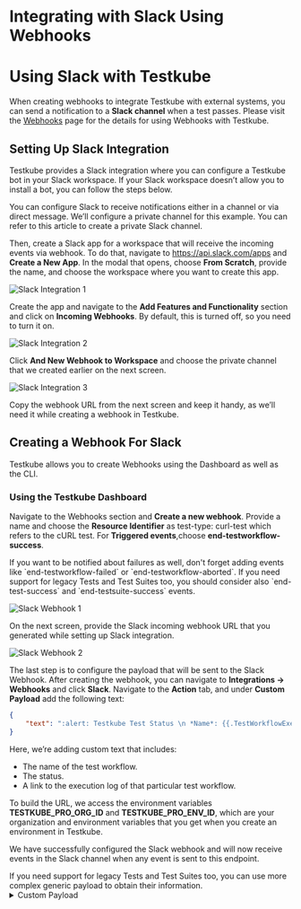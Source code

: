 
# Integrating with Slack Using Webhooks

# Using Slack with Testkube

When creating webhooks to integrate Testkube with external systems, you can send a notification to a **Slack channel** when a test passes. Please visit the [Webhooks](..//articles/webhooks.mdx) page for the details for using Webhooks with Testkube.

## Setting Up Slack Integration

Testkube provides a Slack integration where you can configure a Testkube bot in your Slack workspace. If your Slack workspace doesn’t allow you to install a bot, you can follow the steps below.

You can configure Slack to receive notifications either in a channel or via direct message. We’ll configure a private channel for this example. You can refer to this article to create a private Slack channel.

Then, create a Slack app for a workspace that will receive the incoming events via webhook. To do that, navigate to https://api.slack.com/apps and **Create a New App**. In the modal that opens, choose **From Scratch**, provide the name, and choose the workspace where you want to create this app.

![Slack Integration 1](../img/slack-integration-1.png)

Create the app and navigate to the **Add Features and Functionality** section and click on **Incoming Webhooks**. By default, this is turned off, so you need to turn it on.

![Slack Integration 2](../img/slack-integration-2.png)

Click **And New Webhook to Workspace** and choose the private channel that we created earlier on the next screen.

![Slack Integration 3](../img/slack-integration-3.png)

Copy the webhook URL from the next screen and keep it handy, as we’ll need it while creating a webhook in Testkube.


## Creating a Webhook For Slack

Testkube allows you to create Webhooks using the Dashboard as well as the CLI. 

### Using the Testkube Dashboard

Navigate to the Webhooks section and **Create a new webhook**. Provide a name and choose the **Resource Identifier** as test-type: curl-test which refers to the cURL test. For **Triggered events**,choose **end-testworkflow-success**.

<Admonition type="tip" title="Failed Tests">
    If you want to be notified about failures as well, don't forget adding events like `end-testworkflow-failed` or `end-testworkflow-aborted`.
</Admonition>

<Admonition type="info" title="Legacy Tests and Test Suites">
    If you need support for legacy Tests and Test Suites too, you should consider also `end-test-success` and `end-testsuite-success` events.
</Admonition>

![Slack Webhook 1](../img/slack-webhook-1.png)

On the next screen, provide the Slack incoming webhook URL that you generated while setting up Slack integration.

![Slack Webhook 2](../img/slack-webhook-2.png)

The last step is to configure the payload that will be sent to the Slack Webhook. After creating the webhook, you can navigate to **Integrations -> Webhooks** and click **Slack**. Navigate to the **Action** tab, and under **Custom Payload** add the following text:

```json
{
	"text": ":alert: Testkube Test Status \n *Name*: {{.TestWorkflowExecution.Name}} \n *Status*: {{ .Type_ }} \n *Logs*: https://app.testkube.io/organization/{{ index .Envs "TESTKUBE_PRO_ORG_ID" }}/environment/{{ index .Envs "TESTKUBE_PRO_ENV_ID" }}/dashboard/test-workflows/{{ .TestWorkflowExecution.Workflow.Name }}/executions/{{ .TestWorkflowExecution.Id }}"
}
```

Here, we’re adding custom text that includes:

- The name of the test workflow.
- The status.
- A link to the execution log of that particular test workflow. 

To build the URL, we access the environment variables **TESTKUBE_PRO_ORG_ID** and **TESTKUBE_PRO_ENV_ID**, which are your organization and environment variables that you get when you create an environment in Testkube.

We have successfully configured the Slack webhook and will now receive events in the Slack channel when any event is sent to this endpoint.

<Admonition type="info" title="Legacy Tests and Test Suites">
    If you need support for legacy Tests and Test Suites too, you can use more complex generic payload to obtain their information.
    <details>
        <summary>Custom Payload</summary>

        ```
        {{ $dashboardUrl := print "https://app.testkube.io/organization/" (index .Envs "TESTKUBE_PRO_ORG_ID") "/environment/" (index .Envs "TESTKUBE_PRO_ENV_ID") "/dashboard" }}
        {{ $name := "" }}
        {{ $logsUrl := "" }}
        {{ if .TestWorkflowExecution }}
          {{ $name = .TestWorkflowExecution.Name }}
          {{ $logsUrl = print $dashboardUrl "/test-workflows/" .TestWorkflowExecution.Workflow.Name "/executions/" .TestWorkflowExecution.Id }}
        {{ end }}
        {{ if .TestExecution }}
          {{ $name = .TestExecution.Name }}
          {{ $logsUrl = print $dashboardUrl "/tests/" .TestExecution.TestName "/executions/" .TestExecution.Id }}
        {{ end }}
        {{ if .TestSuiteExecution }}
          {{ $name = .TestSuiteExecution.Name }}
          {{ $logsUrl = print $dashboardUrl "/test-suites/" .TestSuiteExecution.TestSuite.Name "/executions/" .TestSuiteExecution.Id }}
        {{ end }}
        {
            "text": ":alert: Testkube Test Status \n *Name*: {{$name}} \n *Status*: {{ .Type_ }} \n *Logs*: {{$logsUrl}}"
        }
        ```
    
    </details>
</Admonition>

## Using the CLI

We’ll create a webhook for the Slack integration using the Testkube CLI. Open a terminal and use the `testkube create webhook` command to create a webhook.

```sh
testkube create webhook --name slack-cli --events end-test-success --selector test-type=curl-test --header Content-Type=application/json --uri  https://hooks.slack.com/services/ABCDEFGHJKL/MNOPQRSTUVW
```

Below are the parameters used in the create webhook command:

- **name**: Name of the webhook.
- **events**: The event(s) that will trigger the webhook. We’ve provided ‘start-test’ and ‘end-test-success’ which means this will trigger every time a test starts and test finishes successfully.
- **selector**: The resource for which the webhook will be configured. In this case, it’s the curl-test that we’ve created.
- **header**: The header parameters for the request, **application/json** in this case.
- **URI**: Slack endpoint URL.

The webhook is created after executing the command.

```sh
$ testkube create webhook --name slack-cli --events end-test-success --selector test-type=curl-test --header Content-Type=application/json --uri  https://hooks.slack.com/services/ABCDEFGHJKL/MNOPQRSTUVW

Context: cloud (2.0.8)   Namespace: testkube   Org: Atulpriya Sharma-personal-org   Env: local-kind
---------------------------------------------------------------------------------------------------
Webhook created slack-cli 🥇

```


# Testing the Webhook

When the test passes, you’ll get a notification in the Slack channel with the message **Test succeeded**.

![Slack Webhook Success](../img/slack-webhook-success.png)

Watch the following video to see these steps in action:

<iframe width="560" height="315" src="https://www.youtube.com/embed/MSyZNGDsnLE" title="Configure Slack webhooks for Kubernetes Tests Notifications" frameborder="0" allow="accelerometer; autoplay; clipboard-write; encrypted-media; gyroscope; picture-in-picture; web-share" referrerpolicy="strict-origin-when-cross-origin" allowfullscreen></iframe>


